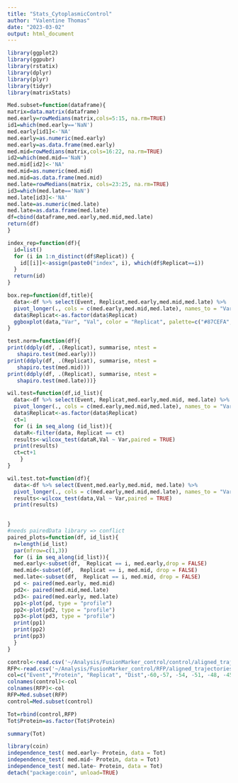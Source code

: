 ---
title: "Stats_CytoplasmicControl"
author: "Valentine Thomas"
date: "2023-03-02"
output: html_document
---

```{r}
library(ggplot2) 
library(ggpubr)
library(rstatix) 
library(dplyr)
library(plyr)
library(tidyr)
library(matrixStats)
```



```{r}
Med.subset=function(dataframe){
matrix=data.matrix(dataframe)
med.early=rowMedians(matrix,cols=5:15, na.rm=TRUE)
id1=which(med.early=='NaN')
med.early[id1]<-'NA'
med.early=as.numeric(med.early)
med.early=as.data.frame(med.early)
med.mid=rowMedians(matrix,cols=16:22, na.rm=TRUE)
id2=which(med.mid=='NaN')
med.mid[id2]<-'NA'
med.mid=as.numeric(med.mid)
med.mid=as.data.frame(med.mid)
med.late=rowMedians(matrix, cols=23:25, na.rm=TRUE)
id3=which(med.late=='NaN')
med.late[id3]<-'NA'
med.late=as.numeric(med.late)
med.late=as.data.frame(med.late)
df=cbind(dataframe,med.early,med.mid,med.late)
return(df)
}

index_rep=function(df){
  id=list()
  for (i in 1:n_distinct(df$Replicat)) { 
    id[[i]]<-assign(paste0("index", i), which(df$Replicat==i))
  }
  return(id)
}

box.rep=function(df,title){
  data<-df %>% select(Event, Replicat,med.early,med.mid,med.late) %>%
  pivot_longer(., cols = c(med.early,med.mid,med.late), names_to = "Var", values_to = "Val") 
  data$Replicat<-as.factor(data$Replicat)
  ggboxplot(data,"Var", "Val", color = "Replicat", palette=c("#87CEFA", "#FFDEAD"), title= title, ylab="Median distances",xlab="fusion moment", add="jitter")
}

test.norm=function(df){
print(ddply(df, .(Replicat), summarise, ntest =
   shapiro.test(med.early)))
print(ddply(df, .(Replicat), summarise, ntest =
   shapiro.test(med.mid)))
print(ddply(df, .(Replicat), summarise, ntest =
   shapiro.test(med.late)))}

wil.test=function(df,id_list){
  data<-df %>% select(Event, Replicat,med.early,med.mid, med.late) %>%
  pivot_longer(., cols = c(med.early,med.mid,med.late), names_to = "Var", values_to = "Val") 
  data$Replicat<-as.factor(data$Replicat)
  ct=1
  for (i in seq_along (id_list)){
  dataR<-filter(data, Replicat == ct)
  results<-wilcox_test(dataR,Val ~ Var,paired = TRUE)
  print(results)
  ct=ct+1
    }
}

wil.test.tot=function(df){
  data<-df %>% select(Event,med.early,med.mid, med.late) %>%
  pivot_longer(., cols = c(med.early,med.mid,med.late), names_to = "Var", values_to = "Val") 
  results<-wilcox_test(data,Val ~ Var,paired = TRUE)
  print(results)

    
}
#needs pairedData library => conflict
paired_plots=function(df, id_list){
  n=length(id_list)
  par(mfrow=c(1,3))
  for (i in seq_along(id_list)){
  med.early<-subset(df,  Replicat == i, med.early,drop = FALSE)
  med.mid<-subset(df,  Replicat == i, med.mid, drop = FALSE)
  med.late<-subset(df,  Replicat == i, med.mid, drop = FALSE)
  pd <- paired(med.early, med.mid)
  pd2<- paired(med.mid,med.late)
  pd3<- paired(med.early, med.late)
  pp1<-plot(pd, type = "profile")
  pp2<-plot(pd2, type = "profile")
  pp3<-plot(pd3, type = "profile")
  print(pp1)
  print(pp2)
  print(pp3)
  } 
}
```

```{r}
control<-read.csv('~/Analysis/FusionMarker_control/control/aligned_trajectories/Data/dir_distance_P_M.csv')
RFP<-read.csv('~/Analysis/FusionMarker_control/RFP/aligned_trajectories/Data/dir_distance_P_M.csv')
col=c("Event","Protein", "Replicat", "Dist",-60,-57, -54, -51, -48, -45,-42, -39, -36,-33,-30, -27, -24, -21, -18, -15, -12,-9, -6, -3, 0)
colnames(control)<-col
colnames(RFP)<-col
RFP=Med.subset(RFP)
control=Med.subset(control)

```

```{r}
Tot=rbind(control,RFP)
Tot$Protein=as.factor(Tot$Protein)

summary(Tot)
```




```{r}
library(coin)
independence_test( med.early~ Protein, data = Tot)
independence_test( med.mid~ Protein, data = Tot)
independence_test( med.late~ Protein, data = Tot)
detach("package:coin", unload=TRUE)
```

